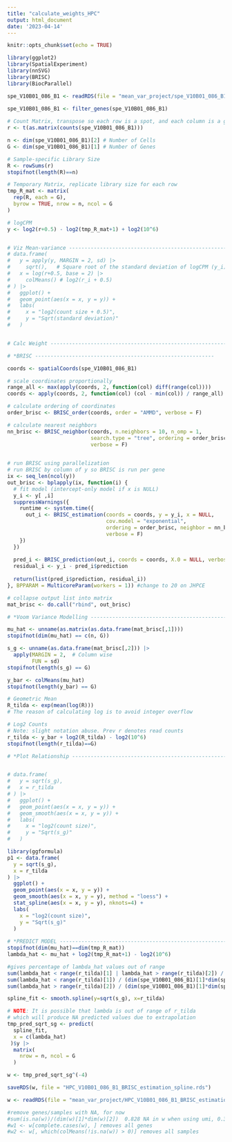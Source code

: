 ```yaml
---
title: "calculate_weights_HPC"
output: html_document
date: '2023-04-14'
---
```


```r
knitr::opts_chunk$set(echo = TRUE)
```

```r

library(ggplot2)
library(SpatialExperiment)
library(nnSVG)
library(BRISC)
library(BiocParallel)

spe_V10B01_086_B1 <- readRDS(file = "mean_var_project/spe_V10B01_086_B1_HPC.rds")

spe_V10B01_086_B1 <- filter_genes(spe_V10B01_086_B1)
 
# Count Matrix, transpose so each row is a spot, and each column is a gene
r <- t(as.matrix(counts(spe_V10B01_086_B1)))

n <- dim(spe_V10B01_086_B1)[2] # Number of Cells
G <- dim(spe_V10B01_086_B1)[1] # Number of Genes

# Sample-specific Library Size
R <- rowSums(r)
stopifnot(length(R)==n)

# Temporary Matrix, replicate library size for each row
tmp_R_mat <- matrix(
  rep(R, each = G),
  byrow = TRUE, nrow = n, ncol = G
)

# logCPM
y <- log2(r+0.5) - log2(tmp_R_mat+1) + log2(10^6)


# Viz Mean-variance -------------------------------------------------------
# data.frame(
#   y = apply(y, MARGIN = 2, sd) |>
#     sqrt(),   # Square root of the standard deviation of logCPM (y_i)  
#   x = log(r+0.5, base = 2) |> 
#     colMeans() # log2(r_i + 0.5)
# ) |> 
#   ggplot() +
#   geom_point(aes(x = x, y = y)) +
#   labs(
#     x = "log2(count size + 0.5)",
#     y = "Sqrt(standard deviation)"
#   )


# Calc Weight -------------------------------------------------------------

# *BRISC ----------------------------------------------------------

coords <- spatialCoords(spe_V10B01_086_B1)

# scale coordinates proportionally
range_all <- max(apply(coords, 2, function(col) diff(range(col))))
coords <- apply(coords, 2, function(col) (col - min(col)) / range_all)

# calculate ordering of coordinates
order_brisc <- BRISC_order(coords, order = "AMMD", verbose = F)

# calculate nearest neighbors
nn_brisc <- BRISC_neighbor(coords, n.neighbors = 10, n_omp = 1, 
                           search.type = "tree", ordering = order_brisc, 
                           verbose = F)

  
# run BRISC using parallelization
# run BRISC by column of y so BRISC is run per gene
ix <- seq_len(ncol(y))
out_brisc <- bplapply(ix, function(i) {
  # fit model (intercept-only model if x is NULL)
  y_i <- y[ ,i]
  suppressWarnings({
    runtime <- system.time({
      out_i <- BRISC_estimation(coords = coords, y = y_i, x = NULL, 
                                cov.model = "exponential", 
                                ordering = order_brisc, neighbor = nn_brisc, 
                                verbose = F)
    })
  })
  
  pred_i <- BRISC_prediction(out_i, coords = coords, X.0 = NULL, verbose = F)
  residual_i <- y_i - pred_i$prediction
  
  return(list(pred_i$prediction, residual_i))
}, BPPARAM = MulticoreParam(workers = 1)) #change to 20 on JHPCE

# collapse output list into matrix
mat_brisc <- do.call("rbind", out_brisc)

# *Voom Variance Modelling -------------------------------------------------

mu_hat <- unname(as.matrix(as.data.frame(mat_brisc[,1])))
stopifnot(dim(mu_hat) == c(n, G))

s_g <- unname(as.data.frame(mat_brisc[,2])) |> 
  apply(MARGIN = 2,  # Column wise
        FUN = sd)
stopifnot(length(s_g) == G)

y_bar <- colMeans(mu_hat)
stopifnot(length(y_bar) == G)

# Geometric Mean
R_tilda <- exp(mean(log(R)))
# The reason of calculating log is to avoid integer overflow

# Log2 Counts
# Note: slight notation abuse. Prev r denotes read counts
r_tilda <- y_bar + log2(R_tilda) - log2(10^6)
stopifnot(length(r_tilda)==G)

# *Plot Relationship -----------------------------------------------------


# data.frame(
#   y = sqrt(s_g),
#   x = r_tilda
# ) |> 
#   ggplot() +
#   geom_point(aes(x = x, y = y)) +
#   geom_smooth(aes(x = x, y = y)) +
#   labs(
#     x = "log2(count size)",
#     y = "Sqrt(s_g)"
#   )

library(ggformula)
p1 <- data.frame(
  y = sqrt(s_g),
  x = r_tilda
) |> 
  ggplot() +
  geom_point(aes(x = x, y = y)) +
  geom_smooth(aes(x = x, y = y), method = "loess") +
  stat_spline(aes(x = x, y = y), nknots=4) +
  labs(
    x = "log2(count size)",
    y = "Sqrt(s_g)"
  )
  
# *PREDICT MODEL -----------------------------------------------------------------
stopifnot(dim(mu_hat)==dim(tmp_R_mat))
lambda_hat <- mu_hat + log2(tmp_R_mat+1) - log2(10^6)

#gives percentage of lambda_hat values out of range
sum(lambda_hat < range(r_tilda)[1] | lambda_hat > range(r_tilda)[2]) / (dim(spe_V10B01_086_B1)[1]*dim(spe_V10B01_086_B1)[2]) 
sum(lambda_hat < range(r_tilda)[1]) / (dim(spe_V10B01_086_B1)[1]*dim(spe_V10B01_086_B1)[2])
sum(lambda_hat > range(r_tilda)[2]) / (dim(spe_V10B01_086_B1)[1]*dim(spe_V10B01_086_B1)[2])

spline_fit <- smooth.spline(y=sqrt(s_g), x=r_tilda)

# NOTE: It is possible that lambda is out of range of r_tilda
# which will produce NA predicted values due to extrapolation
tmp_pred_sqrt_sg <- predict(
  spline_fit, 
  x = c(lambda_hat)
 )$y |> 
  matrix(
    nrow = n, ncol = G
  )

w <- tmp_pred_sqrt_sg^(-4) 

saveRDS(w, file = "HPC_V10B01_086_B1_BRISC_estimation_spline.rds")

w <- readRDS(file = "mean_var_project/HPC_V10B01_086_B1_BRISC_estimation_spline.rds")

#remove genes/samples with NA, for now
#sum(is.na(w))/(dim(w)[1]*dim(w)[2])  0.828 NA in w when using umi, 0.389 NA in w when using filter genes
#w1 <- w[complete.cases(w), ] removes all genes
#w2 <- w[, which(colMeans(!is.na(w)) > 0)] removes all samples


```
